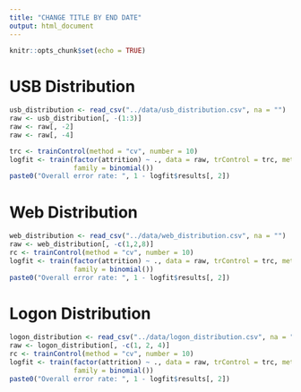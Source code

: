 ```yaml
---
title: "CHANGE TITLE BY END DATE"
output: html_document
---
```


```r
knitr::opts_chunk$set(echo = TRUE)
```

# USB Distribution

```r

usb_distribution <- read_csv("../data/usb_distribution.csv", na = "")
raw <- usb_distribution[, -(1:3)]
raw <- raw[, -2]
raw <- raw[, -4]

trc <- trainControl(method = "cv", number = 10)
logfit <- train(factor(attrition) ~ ., data = raw, trControl = trc, method = "glm",
                family = binomial())  
paste0("Overall error rate: ", 1 - logfit$results[, 2])

```

# Web Distribution

```r

web_distribution <- read_csv("../data/web_distribution.csv", na = "")
raw <- web_distribution[, -c(1,2,8)]
rc <- trainControl(method = "cv", number = 10)
logfit <- train(factor(attrition) ~ ., data = raw, trControl = trc, method = "glm",
                family = binomial())  
paste0("Overall error rate: ", 1 - logfit$results[, 2])

```

# Logon Distribution

```r

logon_distribution <- read_csv("../data/logon_distribution.csv", na = "")
raw <- logon_distribution[, -c(1, 2, 4)]
rc <- trainControl(method = "cv", number = 10)
logfit <- train(factor(attrition) ~ ., data = raw, trControl = trc, method = "glm",
                family = binomial())  
paste0("Overall error rate: ", 1 - logfit$results[, 2])

```

